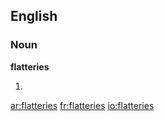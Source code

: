 ==English==

===Noun===
'''flatteries'''

# {{plural of|[[flattery]]}}

[[ar:flatteries]]
[[fr:flatteries]]
[[io:flatteries]]